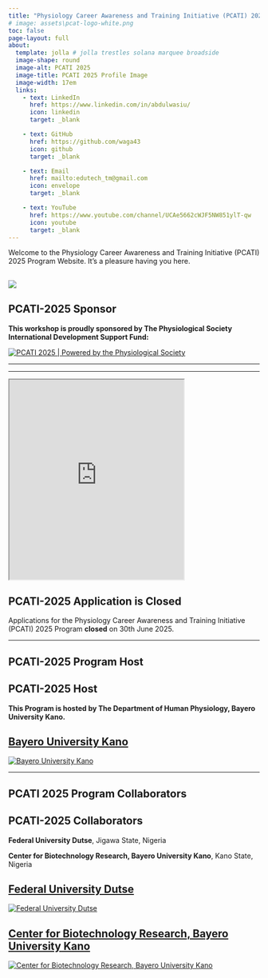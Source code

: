 ```yaml
---
title: "Physiology Career Awareness and Training Initiative (PCATI) 2025 Program"
# image: assets\pcat-logo-white.png
toc: false
page-layout: full
about: 
  template: jolla # jolla trestles solana marquee broadside
  image-shape: round
  image-alt: PCATI 2025
  image-title: PCATI 2025 Profile Image
  image-width: 17em
  links:
    - text: LinkedIn
      href: https://www.linkedin.com/in/abdulwasiu/
      icon: linkedin
      target: _blank

    - text: GitHub
      href: https://github.com/waga43
      icon: github
      target: _blank

    - text: Email
      href: mailto:edutech_tm@gmail.com
      icon: envelope
      target: _blank

    - text: YouTube
      href: https://www.youtube.com/channel/UCAe5662cWJF5NW851ylT-qw
      icon: youtube
      target: _blank
---
```


Welcome to the Physiology Career Awareness and Training Initiative (PCATI) 2025 Program Website. It's a pleasure having you here.

## [![](assets\pcat-logo-white.png)](https://waga43.github.io/PCATI-2025){fig-align="center"}

::: callout-note
## PCATI-2025 Sponsor 

**This workshop is proudly sponsored by The Physiological Society International Development Support Fund:**
:::


[![PCATI 2025 \| Powered by the Physiological Society](assets\the-physiological-society-logo.png)](https://physoc.org)

<!-- {{< html "https://www.physoc.org/" height="500px" width="500px" >}} -->

------------------------------------------------------------------------

------------------------------------------------------------------------

```{=html}
<iframe width="350" height="400" src="https://physoc.org/" title="Physoc Website"></iframe>
```

::: callout-warning
## PCATI-2025 Application is Closed 

Applications for the Physiology Career Awareness and Training Initiative (PCATI) 2025 Program **closed** on 30th June 2025.
:::

---

## PCATI-2025 Program Host

::: callout-tip
## PCATI-2025 Host 

**This Program is hosted by The Department of Human Physiology, Bayero University Kano.**
:::

<!-- ::: {layout-ncol=3}
[![Bayero University Kano](assets\buk3.png)](https://buk.edu.ng)

[![Federal University Dutse](assets\fud3.png)](https://fud.edu.ng)

[![Center for Biotechnology Research, Bayero University Kano](assets\cbr2.png)](https://www.linkedin.com/company/center-for-biotechnology-research-bayero-university-kano)

::: -->

::: panel-tabset
## [Bayero University Kano](https://buk.edu.ng)

[![Bayero University Kano](assets\buk3.png)](https://buk.edu.ng)

:::
---

## PCATI 2025 Program Collaborators

::: callout-tip
## PCATI-2025 Collaborators 

**Federal University Dutse**, Jigawa State, Nigeria

**Center for Biotechnology Research, Bayero University Kano**, Kano State, Nigeria
:::


::: panel-tabset
## [Federal University Dutse](https://fud.edu.ng)

[![Federal University Dutse](assets\fud3.png)](https://fud.edu.ng)
:::

::: panel-tabset
## [Center for Biotechnology Research, Bayero University Kano](https://www.linkedin.com/company/center-for-biotechnology-research-bayero-university-kano)

[![Center for Biotechnology Research, Bayero University Kano](assets\cbr2.png)](https://www.linkedin.com/company/center-for-biotechnology-research-bayero-university-kano)
:::

```{=html}
<script async data-uid="d50aa5484f" src="https://edutechtainment.kit.com/d50aa5484f/index.js"></script>
```